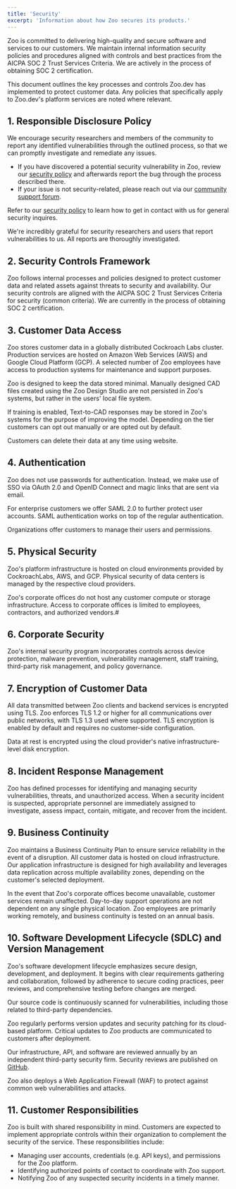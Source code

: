 ```yaml
---
title: 'Security'
excerpt: 'Information about how Zoo secures its products.'
---
```



Zoo is committed to delivering high-quality and secure software and services to our customers.
We maintain internal information security policies and procedures aligned with controls and best practices from the AICPA SOC 2 Trust Services Criteria.
We are actively in the process of obtaining SOC 2 certification.

This document outlines the key processes and controls Zoo.dev has implemented to protect customer data.
Any policies that specifically apply to Zoo.dev's platform services are noted where relevant.

## 1. Responsible Disclosure Policy

We encourage security researchers and members of the community to report any identified vulnerabilities through the outlined process, so that we can promptly investigate and remediate any issues.

- If you have discovered a potential security vulnerability in Zoo, review our [security policy](https://github.com/KittyCAD/.github/blob/main/SECURITY.md) and afterwards report the bug through the process described there.
- If your issue is not security-related, please reach out via our [community support forum](https://community.zoo.dev/).

Refer to our [security policy](https://github.com/KittyCAD/.github/blob/main/SECURITY.md) to learn how to get in contact with us for general security inquires.

We're incredibly grateful for security researchers and users that report vulnerabilities to us.
All reports are thoroughly investigated.


## 2. Security Controls Framework
Zoo follows internal processes and policies designed to protect customer data and related assets against threats to security and availability.
Our security controls are aligned with the AICPA SOC 2 Trust Services Criteria for security (common criteria).
We are currently in the process of obtaining SOC 2 certification.

## 3. Customer Data Access

Zoo stores customer data in a globally distributed Cockroach Labs cluster.
Production services are hosted on Amazon Web Services (AWS) and Google Cloud Platform (GCP).
A selected number of Zoo employees have access to production systems for maintenance and support purposes.

Zoo is designed to keep the data stored minimal. Manually designed CAD files created using the Zoo Design Studio
are not persisted in Zoo's systems, but rather in the users' local file system.

If training is enabled, Text-to-CAD responses may be stored in Zoo's systems for the purpose of improving the model.
Depending on the tier customers can opt out manually or are opted out by default.

Customers can delete their data at any time using website.

## 4. Authentication

Zoo does not use passwords for authentication.
Instead, we make use of SSO via OAuth 2.0 and OpenID Connect and magic links that are sent via email.

For enterprise customers we offer SAML 2.0 to further protect user accounts. SAML authentication works on top of the
regular authentication.

Organizations offer customers to manage their users and permissions.

## 5. Physical Security
Zoo's platform infrastructure is hosted on cloud environments provided by CockroachLabs, AWS, and GCP.
Physical security of data centers is managed by the respective cloud providers.

Zoo's corporate offices do not host any customer compute or storage infrastructure.
Access to corporate offices is limited to employees, contractors, and authorized vendors.#

## 6. Corporate Security
Zoo's internal security program incorporates controls across device protection, malware prevention, vulnerability management, staff training, third-party risk management, and policy governance.

## 7. Encryption of Customer Data

All data transmitted between Zoo clients and backend services is encrypted using TLS.
Zoo enforces TLS 1.2 or higher for all communications over public networks, with TLS 1.3 used where supported.
TLS encryption is enabled by default and requires no customer-side configuration.

Data at rest is encrypted using the cloud provider's native infrastructure-level disk encryption.

## 8. Incident Response Management
Zoo has defined processes for identifying and managing security vulnerabilities, threats, and unauthorized access.
When a security incident is suspected, appropriate personnel are immediately assigned to investigate, assess impact,
contain, mitigate, and recover from the incident.

## 9. Business Continuity
Zoo maintains a Business Continuity Plan to ensure service reliability in the event of a disruption.
All customer data is hosted on cloud infrastructure.
Our application infrastructure is designed for high availability and leverages data replication across multiple
availability zones, depending on the customer's selected deployment.

In the event that Zoo's corporate offices become unavailable, customer services remain unaffected.
Day-to-day support operations are not dependent on any single physical location.
Zoo employees are primarily working remotely, and business continuity is tested on an annual basis.

## 10. Software Development Lifecycle (SDLC) and Version Management
Zoo's software development lifecycle emphasizes secure design, development, and deployment.
It begins with clear requirements gathering and collaboration, followed by adherence to secure coding practices, peer reviews, and comprehensive testing before changes are merged.

Our source code is continuously scanned for vulnerabilities, including those related to third-party dependencies.

Zoo regularly performs version updates and security patching for its cloud-based platform.
Critical updates to Zoo products are communicated to customers after deployment.

Our infrastructure, API, and software are reviewed annually by an independent third-party security firm. Security reviews are
published on [GitHub](https://github.com/KittyCAD/audits).

Zoo also deploys a Web Application Firewall (WAF) to protect against common web vulnerabilities and attacks.

## 11. Customer Responsibilities
Zoo is built with shared responsibility in mind. Customers are expected to implement appropriate controls within their organization to complement the security of the service. These responsibilities include:

- Managing user accounts, credentials (e.g. API keys), and permissions for the Zoo platform.
- Identifying authorized points of contact to coordinate with Zoo support.
- Notifying Zoo of any suspected security incidents in a timely manner.
